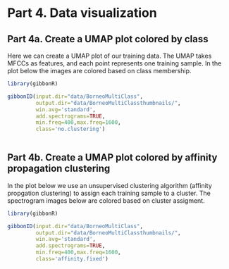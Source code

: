 # Part 4. Data visualization
## Part 4a. Create a UMAP plot colored by class
Here we can create a UMAP plot of our training data. The UMAP takes MFCCs as features, and each point represents one training sample. In the plot below the images are colored based on class membership.
```r
library(gibbonR)

gibbonID(input.dir="data/BorneoMultiClass",
         output.dir="data/BorneoMultiClassthumbnails/",
         win.avg='standard',
         add.spectrograms=TRUE,
         min.freq=400,max.freq=1600,
         class='no.clustering')
  
```

## Part 4b. Create a UMAP plot colored by affinity propagation clustering
In the plot below we use an unsupervised clustering algorithm (affinity propgation clustering) to assign each training sample to a cluster. The spectrogram images below are colored based on cluster assigment.
```r
library(gibbonR)

gibbonID(input.dir="data/BorneoMultiClass",
         output.dir="data/BorneoMultiClassthumbnails/",
         win.avg='standard',
         add.spectrograms=TRUE,
         min.freq=400,max.freq=1600,
         class='affinity.fixed')

```

